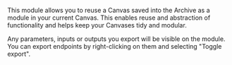 This module allows you to reuse a Canvas saved into the Archive as a module in your current Canvas. This enables reuse and abstraction of functionality and helps keep your Canvases tidy and modular.
  


Any parameters, inputs or outputs you export will be visible on the module. You can export endpoints by right-clicking on them and selecting "Toggle export".
